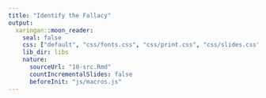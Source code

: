 ```yaml
---
title: "Identify the Fallacy"
output:
  xaringan::moon_reader:
    seal: false
    css: ["default", "css/fonts.css", "css/print.css", "css/slides.css"]
    lib_dir: libs
    nature:
      sourceUrl: "10-src.Rmd"
      countIncrementalSlides: false
      beforeInit: "js/macros.js" 
--- 
```

